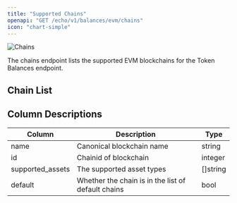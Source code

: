 ```yaml
---
title: "Supported Chains"
openapi: "GET /echo/v1/balances/evm/chains"
icon: "chart-simple"
---
```


<Frame>
  <img
    src="/images/evm/Chains.svg"
    alt="Chains"
    title="Chains"
    className="mx-auto"
    style={{ width:"100%" }}
  />
</Frame>

The chains endpoint lists the supported EVM blockchains for the Token Balances endpoint.

## Chain List


<Chains url="https://api.dune.com/api/echo/v1/balances/evm/chains" />

## Column Descriptions

| Column           | Description                                        | Type     |
| ---------------- | -------------------------------------------------- | -------- |
| name             | Canonical blockchain name                          | string   |
| id               | Chainid of blockchain                              | integer  |
| supported_assets | The supported asset types                          | []string |
| default          | Whether the chain is in the list of default chains | bool     |